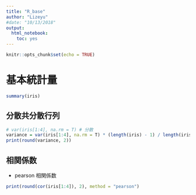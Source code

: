 ```yaml
---
title: "R_base"
author: "Lizeyu"
#date: "10/13/2018"
output: 
  html_notebook: 
    toc: yes
---
```


```r
knitr::opts_chunk$set(echo = TRUE)
```

# 基本統計量
```r
summary(iris)
```

## 分散共分散行列

```r
# var(iris[1:4], na.rm = T) # 分散
variance = var(iris[1:4], na.rm = T) * (length(iris) - 1) / length(iris) # 不変分散
print(round(variance, 2))
```

## 相関係数
- pearson 相関係数
\begin{align*}
\rho = \frac{E[(X - E[X])(Y - E[Y])]}{(E[(X - E[X])^2]E[(Y - E[Y])^2])^{1/2}}
\end{align*}

```r
print(round(cor(iris[1:4]), 2), method = "pearson")
```